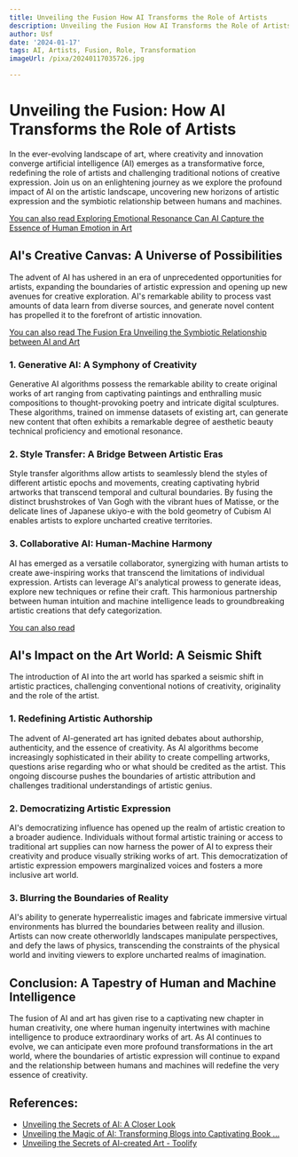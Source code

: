 ```yaml
---
title: Unveiling the Fusion How AI Transforms the Role of Artists
description: Unveiling the Fusion How AI Transforms the Role of Artists
author: Usf
date: '2024-01-17'
tags: AI, Artists, Fusion, Role, Transformation
imageUrl: /pixa/20240117035726.jpg

---
```

# Unveiling the  Fusion: How AI Transforms the Role  of Artists

In the  ever-evolving landscape of art, where creativity and innovation converge artificial intelligence  (AI) emerges as a transformative force, redefining the role  of artists and challenging traditional notions of creative expression. Join us on an enlightening journey as we explore the profound  impact of AI on the artistic landscape, uncovering new horizons of artistic expression and the symbiotic relationship between humans and machines.

[You can also read Exploring Emotional Resonance Can AI Capture the Essence of Human Emotion in Art](Exploring%20Emotional%20Resonance%20Can%20AI%20Capture%20the%20Essence%20of%20Human%20Emotion%20in%20Art)


## AI's Creative Canvas: A Universe of Possibilities

The  advent of AI has ushered in an  era of  unprecedented opportunities for artists, expanding the boundaries of artistic expression and opening up new avenues for creative exploration. AI's remarkable ability to process vast amounts of data learn from  diverse  sources, and generate novel content has  propelled it to the forefront of artistic innovation.

[You can also read The Fusion Era Unveiling the Symbiotic Relationship between AI and  Art](The%20Fusion%20Era%20Unveiling%20the%20Symbiotic%20Relationship%20between%20AI%20and%20Art)


### 1. Generative  AI: A Symphony of Creativity

Generative AI algorithms possess the remarkable ability to create original works of art ranging  from captivating paintings  and enthralling music compositions to thought-provoking poetry and intricate digital sculptures. These algorithms, trained on immense datasets of existing art, can generate new content that  often exhibits a remarkable degree of aesthetic beauty technical proficiency and emotional resonance.

### 2.  Style Transfer: A Bridge Between Artistic  Eras

Style  transfer algorithms allow artists to seamlessly blend the styles of different  artistic epochs and movements, creating captivating hybrid artworks that transcend temporal and  cultural boundaries. By fusing the distinct  brushstrokes of Van Gogh with the vibrant hues of Matisse, or the delicate lines  of Japanese ukiyo-e with the bold geometry of Cubism AI  enables artists to explore uncharted creative territories.

###  3. Collaborative AI:  Human-Machine Harmony

AI has emerged as  a versatile collaborator, synergizing with human artists to create awe-inspiring works that transcend the limitations of individual expression. Artists can leverage AI's analytical prowess to generate ideas, explore new techniques or refine their craft. This harmonious partnership between human intuition  and  machine intelligence leads to groundbreaking artistic  creations that defy categorization.

[You can also read ]()


## AI's Impact on the Art  World:  A Seismic Shift

The introduction  of AI into the art world  has  sparked a seismic shift in artistic practices, challenging conventional notions of creativity, originality and the role of the artist.

### 1. Redefining Artistic Authorship

The advent of AI-generated art has ignited debates about authorship, authenticity, and the essence of creativity. As AI algorithms become increasingly sophisticated in  their  ability to create compelling artworks, questions arise regarding who or  what  should be credited as the artist. This ongoing discourse pushes the boundaries of artistic attribution and challenges traditional understandings of artistic genius.

###  2. Democratizing Artistic Expression

AI's democratizing influence has opened up  the realm of  artistic creation to a  broader audience. Individuals without formal  artistic training or access to traditional art supplies can  now harness the power of AI to express  their creativity and produce  visually striking works of art. This democratization of artistic expression empowers marginalized voices and fosters a more  inclusive art world.

### 3. Blurring the Boundaries  of Reality

AI's ability to generate hyperrealistic  images and fabricate immersive virtual environments has blurred the boundaries between reality and illusion. Artists can now create otherworldly  landscapes  manipulate perspectives, and defy the laws of physics, transcending the  constraints of the physical world and inviting viewers  to explore  uncharted  realms of imagination.

## Conclusion: A  Tapestry of Human and Machine Intelligence

The fusion  of AI and art has given rise to a  captivating new chapter in human  creativity, one where human ingenuity intertwines with machine intelligence to produce extraordinary works of art. As AI continues to evolve, we can anticipate even more profound transformations in the art world, where the boundaries of artistic expression will continue to  expand and  the relationship between humans and machines  will redefine the very essence of creativity.

## References:
- [Unveiling the Secrets of AI: A Closer Look](https://www.toolify.ai/ai-news/unveiling-the-secrets-of-ai-a-closer-look-386816)
- [Unveiling the Magic of AI: Transforming Blogs into Captivating Book ...](https://www.linkedin.com/pulse/unveiling-magic-ai-transforming-blogs-captivating-book-gallagher)
- [Unveiling the Secrets of AI-created Art - Toolify](https://www.toolify.ai/ai-news/unveiling-the-secrets-of-aicreated-art-395652)
